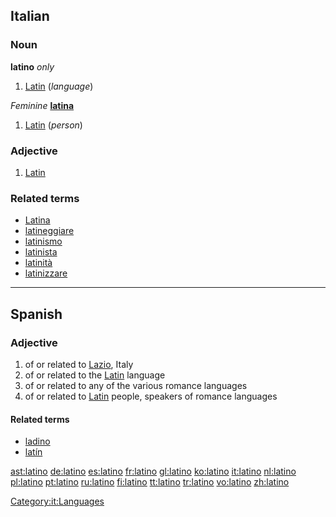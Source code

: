 {{also|Latino}}
==Italian==

===Noun===
'''latino''' {{m|s}} ''only''

# [[Latin]] (''language'')

{{it-noun|latin|m|o|i}} ''Feminine'' '''[[latina]]'''

# [[Latin]] (''person'')

===Adjective===
{{it-adj|latin}}

# [[Latin]]

===Related terms===
* [[Latina]]
* [[latineggiare]]
* [[latinismo]]
* [[latinista]]
* [[latinità]]
* [[latinizzare]]

[[Category:it:Languages]]

----

==Spanish==

===Adjective===
{{es-adj|feminine=latina}}

# of or related to [[Lazio]], Italy
# of or related to the [[Latin]] language
# of or related to any of the various romance languages
# of or related to [[Latin]] people, speakers of romance languages

====Related terms====
* [[ladino]]
* [[latín]]

[[ast:latino]]
[[de:latino]]
[[es:latino]]
[[fr:latino]]
[[gl:latino]]
[[ko:latino]]
[[it:latino]]
[[nl:latino]]
[[pl:latino]]
[[pt:latino]]
[[ru:latino]]
[[fi:latino]]
[[tt:latino]]
[[tr:latino]]
[[vo:latino]]
[[zh:latino]]